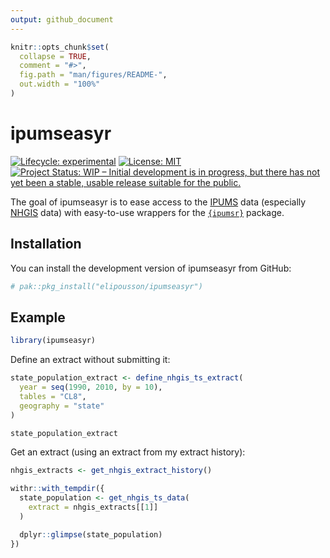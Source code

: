 ```yaml
---
output: github_document
---
```


<!-- README.md is generated from README.Rmd. Please edit that file -->

```r
knitr::opts_chunk$set(
  collapse = TRUE,
  comment = "#>",
  fig.path = "man/figures/README-",
  out.width = "100%"
)
```

# ipumseasyr

<!-- badges: start -->
[![Lifecycle: experimental](https://img.shields.io/badge/lifecycle-experimental-orange.svg)](https://lifecycle.r-lib.org/articles/stages.html#experimental)
[![License: MIT](https://img.shields.io/badge/License-MIT-yellow.svg)](https://opensource.org/licenses/MIT)
[![Project Status: WIP – Initial development is in progress, but there has not yet been a stable, usable release suitable for the public.](https://www.repostatus.org/badges/latest/wip.svg)](https://www.repostatus.org/#wip)
<!-- badges: end -->

The goal of ipumseasyr is to ease access to the [IPUMS](https://www.ipums.org/) data (especially [NHGIS](https://www.nhgis.org/) data) with easy-to-use wrappers for the [`{ipumsr}`](https://tech.popdata.org/ipumsr/) package.

## Installation

You can install the development version of ipumseasyr from GitHub:

``` r
# pak::pkg_install("elipousson/ipumseasyr")
```

## Example

```r
library(ipumseasyr)
```

Define an extract without submitting it:

```r
state_population_extract <- define_nhgis_ts_extract(
  year = seq(1990, 2010, by = 10),
  tables = "CL8",
  geography = "state"
)

state_population_extract
```

Get an extract (using an extract from my extract history):

```r
nhgis_extracts <- get_nhgis_extract_history()

withr::with_tempdir({
  state_population <- get_nhgis_ts_data(
    extract = nhgis_extracts[[1]]
  )

  dplyr::glimpse(state_population)
})
```
